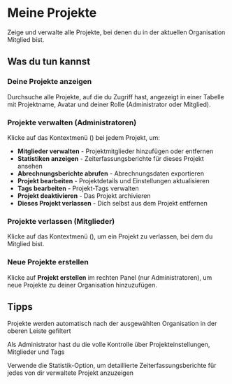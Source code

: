# Meine Projekte

Zeige und verwalte alle Projekte, bei denen du in der aktuellen Organisation Mitglied bist.

## Was du tun kannst

### Deine Projekte anzeigen
Durchsuche alle Projekte, auf die du Zugriff hast, angezeigt in einer Tabelle mit Projektname, Avatar und deiner Rolle (Administrator oder Mitglied).

### Projekte verwalten (Administratoren)
Klicke auf das Kontextmenü (<Icon name="EllipsisVertical" />) bei jedem Projekt, um:
- **Mitglieder verwalten** - Projektmitglieder hinzufügen oder entfernen
- **Statistiken anzeigen** - Zeiterfassungsberichte für dieses Projekt ansehen
- **Abrechnungsberichte abrufen** - Abrechnungsdaten exportieren
- **Projekt bearbeiten** - Projektdetails und Einstellungen aktualisieren
- **Tags bearbeiten** - Projekt-Tags verwalten
- **Projekt deaktivieren** - Das Projekt archivieren
- **Dieses Projekt verlassen** - Dich selbst aus dem Projekt entfernen

### Projekte verlassen (Mitglieder)
Klicke auf das Kontextmenü (<Icon name="EllipsisVertical" />), um ein Projekt zu verlassen, bei dem du Mitglied bist.

### Neue Projekte erstellen
Klicke auf **Projekt erstellen** im rechten Panel (nur Administratoren), um neue Projekte zu deiner Organisation hinzuzufügen.

## Tipps

<Tip>Projekte werden automatisch nach der ausgewählten Organisation in der oberen Leiste gefiltert</Tip>

<Tip>Als Administrator hast du die volle Kontrolle über Projekteinstellungen, Mitglieder und Tags</Tip>

<Tip>Verwende die Statistik-Option, um detaillierte Zeiterfassungsberichte für jedes von dir verwaltete Projekt anzuzeigen</Tip>